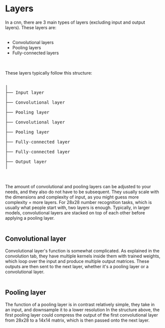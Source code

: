 # Layers

In a cnn, there are 3 main types of layers (excluding input and output layers).
These layers are:
<br />
<br />
- Convolutional layers
- Pooling layers
- Fully-connected layers
<br />
<br />
These layers typically follow this structure: 
<br />
<br />
<pre>
│
├── Input layer
│
├── Convolutional layer
│
├── Pooling layer
│
├── Convolutional layer
│
├── Pooling layer
│
├── Fully-connected layer
│
├── Fully-connected layer
│
├── Output layer
│
</pre>
<br />
<br />
The amount of convolutional and pooling layers can be adjusted to your needs, and they also do not have to be subsequent.
They usually scale with the dimensions and complexity of input, as you might guess more complexity = more layers. 
For 28x28 number recognition tasks, which is usually what people start with, two layers is enough.
Typically, in larger models, convolutional layers are stacked on top of each other before applying a pooling layer.
<br />
<br />

## Convolutional layer

Convolutional layer's function is somewhat complicated. As explained in the convolution tab, they have multiple kernels inside them with trained weights, which loop over the input and produce multiple output matrices.
These outputs are then sent to the next layer, whether it's a pooling layer or a convolutional layer.
<br />
<br />

## Pooling layer

The function of a pooling layer is in contrast relatively simple, they take in an input, and downsample it to a lower resolution
In the structure above, the first pooling layer could compress the output of the first convolutional layer from 28x28 to a 14x14 matrix, which is then passed onto the next layer.
